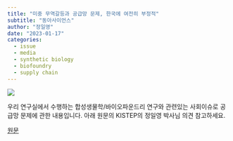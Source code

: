 ```yaml
---
title: "미중 무역갈등과 공급망 문제, 한국에 여전히 부정적"
subtitle: "동아사이언스"
author: "정일영"
date: "2023-01-17"
categories:
  - issue
  - media
  - synthetic biology
  - biofoundry
  - supply chain
---
```


![](images/image-1969745131.png){fig-align="center"}

우리 연구실에서 수행하는 합성생물학/바이오파운드리 연구와 관련있는 사회이슈로 공급망 문제에 관한 내용입니다. 아래 원문의 KISTEP의 정일영 박사님 의견 참고하세요.

[원문](https://www.dongascience.com/news.php?idx=58075){.external target="_blank"}
